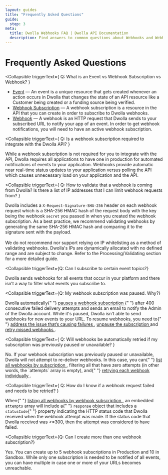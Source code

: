 ```yaml
---
layout: guides
title: "Frequently Asked Questions"
guide:
  step: 3
meta:
  title: Dwolla Webhooks FAQ | Dwolla API Documentation
  description: Find answers to common questions about Webhooks and Webhook subscriptions in the Dwolla API.
---
```


# Frequently Asked Questions

<Collapsible
  triggerText={
    <span>Q: What is an Event vs Webhook Subscription vs Webhook?</span>
  }
>
  <ul>
    <li>
      <a href="/api-reference/events">Event</a> — An event is a unique resource
      that gets created whenever an action occurs in Dwolla that changes the
      state of an API resource like a Customer being created or a funding source
      being verified.
    </li>
    <li>
      <a href="/api-reference/webhook-subscriptions">Webhook Subscription</a> —
      A webhook subscription is a resource in the API that you can create in
      order to subscribe to Dwolla webhooks.
    </li>
    <li>
      <a href="/api-reference/webhooks">Webhook</a> — A webhook is an HTTP
      request that Dwolla sends to your subscribed URL to notify your app of an
      event. In order to get webhook notifications, you will need to have an
      active webhook subscription.
    </li>
  </ul>
</Collapsible>

<Collapsible
  triggerText={
    <span>
      Q: Is a webhook subscription required to integrate with the Dwolla API?
    </span>
  }
>
  <p>
    While a webhook subscription is not required for you to integrate with the
    API, Dwolla requires all applications to have one in production for
    automated notifications of events to your application. Webhooks provide
    automatic near real-time status updates to your application versus polling
    the API which causes unnecessary load on your application and the API.
  </p>
</Collapsible>

<Collapsible
  triggerText={
    <span>
      Q: How to validate that a webhook is coming from Dwolla? Is there a list
      of IP addresses that I can limit webhook requests from?
    </span>
  }
>
  <p>
    Dwolla includes a <code>X-Request-Signature-SHA-256</code> header on each
    webhook request which is a SHA-256 HMAC hash of the request body with the
    key being the webhook <code>secret</code> you passed in when you created the
    webhook subscription. As a best practice, we recommend validating webhooks
    by generating the same SHA-256 HMAC hash and comparing it to the signature
    sent with the payload.
    <br />
    <br />
    We do not recommend nor support relying on IP whitelisting as a method of validating
    webhooks. Dwolla's IPs are dynamically allocated with no defined range and are
    subject to change. Refer to the Processing/Validating section for a more detailed
    guide.
  </p>
</Collapsible>

<Collapsible
  triggerText={<span>Q: Can I subscribe to certain event topics?</span>}
>
  <p>
    Dwolla sends webhooks for all events that occur in your platform and there
    isn’t a way to filter what events you subscribe to.
  </p>
</Collapsible>

<Collapsible
  triggerText={<span>Q: My webhook subscription was paused. Why?</span>}
>
  <p>
    Dwolla automatically{" "}
    <a href="/api-reference/webhook-subscriptions#automatic-pause-of-a-webhook-subscription">
      pauses a webhook subscription
    </a>{" "}
    after 400 consecutive failed delivery attempts and sends an email to notify
    the Admin of the Dwolla account. While it's paused, Dwolla isn’t able to
    send webhooks for new events to your URL. To resume webhooks, you need to{" "}
    <a href="/api-reference/webhook-subscriptions#acknowledgement-and-retries">
      address the issue that’s causing failures
    </a>
    , <a href="/api-reference/webhook-subscriptions/update#update-a-webhook-subscription">
      unpause the subscription
    </a> and <a href="/api-reference/webhooks/retry#retry-a-webhook">
      retry missed webhooks
    </a>.
  </p>
</Collapsible>

<Collapsible
  triggerText={
    <span>
      Q: Will webhooks be automatically retried if my subscription was
      previously paused or unavailable?
    </span>
  }
>
  <p>
    No. If your webhook subscription was previously paused or unavailable,
    Dwolla will not attempt to re-deliver webhooks. In this case, you can{" "}
    <a href="/api-reference/webhook-subscriptions/list-webhooks">
      list all webhooks by subscription
    </a>
    , filtering all that have zero attempts (in other words, the `attempts`
    array is empty), and{" "}
    <a href="/api-reference/webhooks/retry">
      retrying each webhook individually
    </a>
    .
  </p>
</Collapsible>

<Collapsible
  triggerText={
    <span>
      Q: How do I know if a webhook request failed and needs to be retried?
    </span>
  }
>
  <p>
    When{" "}
    <a href="/api-reference/webhook-subscriptions/list-webhooks">
      listing all webhooks by webhook subscription
    </a>
    , an embedded <code>attempts</code> array will include a{" "}
    <code>response</code> object that includes a <code>statusCode</code>{" "}
    property indicating the HTTP status code that Dwolla received when the
    webhook attempt was made. If the status code that Dwolla received was >=300,
    then the attempt was considered to have failed.
  </p>
</Collapsible>

<Collapsible
  triggerText={<span>Q: Can I create more than one webhook subscription?</span>}
>
  <p>
    Yes. You can create up to 5 webhook subscriptions in Production and 10 in
    Sandbox. While only one subscription is needed to be notified of all events,
    you can have multiple in case one or more of your URLs becomes unreachable.
  </p>
</Collapsible>
